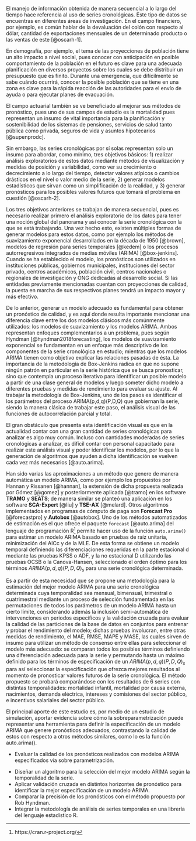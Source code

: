 \section{INTRODUCCIÓN} 

El manejo de información obtenida de manera secuencial a lo largo del tiempo hace referencia al uso de series cronológicas. Este tipo de datos se encuentras en diferentes áreas de investigación. En el campo financiero, por ejemplo, es común hablar de la devaluación del colón con respecto al dólar, cantidad de exportaciones mensuales de un determinado producto o las ventas de este [@oscarh-1]. 

En demografía, por ejemplo, el tema de las proyecciones de población tiene un alto impacto a nivel social, pues conocer con anticipación en posible comportamiento de la población en el futuro es clave para una adecuada planificación en diversos proyectos sobre los cuales se debe distribuir un presupuesto que es finito. Durante una emergencia, que difícilmente se sabe cuándo ocurrirá, conocer la posible población que se tiene en una zona es clave para la rápida reacción de las autoridades para el envío de ayuda o para ejecutar planes de evacuación.

El campo actuarial también se ve beneficiado al mejorar sus métodos de pronóstico, pues uno de sus campos de estudio es la mortalidad pues representan un insumo de vital importancia para la planificación y sostenibilidad de los sistemas de pensiones, servicios de salud tanto pública como privada, seguros de vida y asuntos hipotecarios [@supenprodc]. 

Sin embargo, las series cronológicas por sí solas representan solo un insumo para abordar, como mínimo, tres objetivos básicos: 1) realizar análisis exploratorios de estos datos mediante métodos de visualización y medidas de posición y variabilidad, como ver su crecimiento o decrecimiento a lo largo del tiempo, detectar valores atípicos o cambios drásticos en el nivel o valor medio de la serie, 2) generar modelos estadísticos que sirvan como un simplificación de la realidad, y 3) generar pronósticos para los posibles valores futuros que tomará el problema en cuestión [@oscarh-2].

Los tres objetivos anteriores se trabajan de manera secuencial, pues es necesario realizar primero el análisis exploratorio de los datos para tener una noción global del panorama y así conocer la serie cronológica con la que se está trabajando. Una vez hecho esto, existen múltiples formas de generar modelos para estos datos, como por ejemplo los métodos de suavizamiento exponencial desarrollados en la década de 1950 [@brown], modelos de regresión para series temporales [@kedem] o los procesos autorregresivos integrados de medias móviles (ARIMA) [@box-jenkins]. Cuando se ha establecido el modelo, los pronósticos son utilizados en instituciones públicas, gobiernos municipales, instituciones del sector privado, centros académicos, población civil, centros nacionales o regionales de investigación y ONG dedicadas al desarrollo social. Si las entidades previamente mencionadas cuentan con proyecciones de calidad, la puesta en marcha de sus respectivos planes tendrá un impacto mayor y más efectivo. 

De lo anterior, generar un modelo adecuado es fundamental para obtener un pronóstico de calidad, y es aquí donde resulta importante mencionar una diferencia clave entre los dos modelos clásicos más comúnmente utilizados: los modelos de suavizamiento y los modelos ARIMA. Ambos representan enfoques complementarios a un problema, pues según Hyndman [@hyndman2018forecasting], los modelos de suavizamiento exponencial se fundamentan en un enfoque más descriptivo de los componentes de la serie cronológica en estudio; mientras que los modelos ARIMA tienen como objetivo explicar las relaciones pasadas de ésta. La importancia de la metodología de Box-Jenkins radica en que no supone ningún patrón en particular en la serie histórica que se busca pronosticar, sino que contempla un proceso iterativo para identificar un posible modelo a partir de una clase general de modelos y luego someter dicho modelo a diferentes pruebas y medidas de rendimiento para evaluar su ajuste. Al trabajar la metodología de Box-Jenkins, uno de los pasos es identificar el los parámetros del proceso ARIMA(p,d,q)(P,D,Q) que gobiernan la serie, siendo la manera clásica de trabajar este paso, el análisis visual de las funciones de autocorrelación parcial y total.
  
El gran obstáculo que presenta esta identificación visual es que en la actualidad contar con una gran cantidad de series cronológicas para analizar es algo muy común. Incluso con cantidades moderadas de series cronológicas a analizar, es difícil contar con personal capacitado para realizar este análisis visual y poder identificar los modelos, por lo que la generación de algoritmos que ayuden a dicha identificación se vuelven cada vez más necesarios [@auto.arima].

Han sido varias las aproximaciones a un método que genere de manera automática un modelo ARIMA, como por ejemplo los propuestos por Hannan y Rissanen [@hannan], la extensión de dicha propuesta realizada por Gómez  [@gomez] y posteriormente aplicada [@tramo] en los software **TRAMO** y **SEATS**; de manera similar se planteó una aplicación en los software **SCA-Expert** [@liu] y **TSE-AX** [@melard]. Otros algoritmos implementados en programas de cómputo de paga son **Forecast Pro** [@forecastpro] y **Autobox** [@autobox]. Uno de los métodos automatizados de estimación es el que ofrece el paquete `forecast` [@auto.arima] del lenguaje de programación R[^1] permite hacer uso de la función `auto.arima()` para estimar un  modelo ARIMA basado en pruebas de raíz unitaria, minimización del AICc y de la MLE. De esta forma se obtiene un modelo temporal definiendo las diferenciaciones requeridas en la parte estacional d mediante las pruebas KPSS o ADF, y la no estacional D utilizando las pruebas OCSB o la Canova-Hansen, seleccionado el orden óptimo para los términos $ARIMA(p,d,q)(P,D,Q)_s$ para una serie cronológica determinada. 

Es a partir de esta necesidad que se propone una metodología para la estimación del mejor modelo ARIMA para una serie cronológica determinada cuya temporalidad sea mensual, bimensual, trimestral o cuatrimestral mediante un proceso de selección fundamentada en las permutaciones de todos los parámetros de un modelo ARIMA hasta un cierto límite, considerando además la inclusión semi-automática de intervenciones en periodos específicos y la validación cruzada para evaluar la calidad de las particiones de la base de datos en conjuntos para entrenar y probar el rendimiento del modelo; dichas pruebas involucran, entre otras medidas de rendimiento, el MAE, RMSE, MAPE y MASE, las cuales sirven de insumo para utilizar un método de consenso entre ellas para seleccionar el modelo más adecuado: se  comparan todos los posibles términos definiendo una diferenciación adecuada para la serie y permutando hasta un máximo definido para los términos de especificación de un $ARIMA(p,d,q)(P,D,Q)_s$ para así seleccionar la especificación que ofrezca mejores resultados al momento de pronosticar valores futuros de la serie cronológica. El método propuesto se probará comparándose con los resultados de 6 series con distintas temporalidades: mortalidad infantil, mortalidad por causa externa, nacimientos, demanda eléctrica, intereses y comisiones del sector público, e incentivos salariales del sector público.

[^1]: https://cran.r-project.org/

\subsection{Contribución de la tesis a la Estadística como disciplina}

El principal aporte de este estudio es, por medio de un estudio de simulación, aportar evidencia sobre cómo la sobreparametrización puede representar una herramienta para definir la especificación de un modelo ARIMA que genere pronósticos adecuados, contrastando la calidad de estos con respecto a otros métodos similares, como lo es la función auto.arima().

\subsection{Objetivos}

\subsubsection{Objetivos general}

- Evaluar la calidad de los pronósticos realizados con modelos ARIMA especificados vía sobre parametrización.

\subsubsection{Objetivos específicos}

- Diseñar un algoritmo para la selección del mejor modelo ARIMA según la temporalidad de la serie.
- Aplicar validación cruzada en distintos horizontes de pronóstico para identificar la mejor especificación de un modelo ARIMA.
- Comparar la precisión de los pronósticos con el método propuesto por Rob Hyndman.
- Integrar la metodología de análisis de series temporales en una librería del lenguaje estadístico R.
